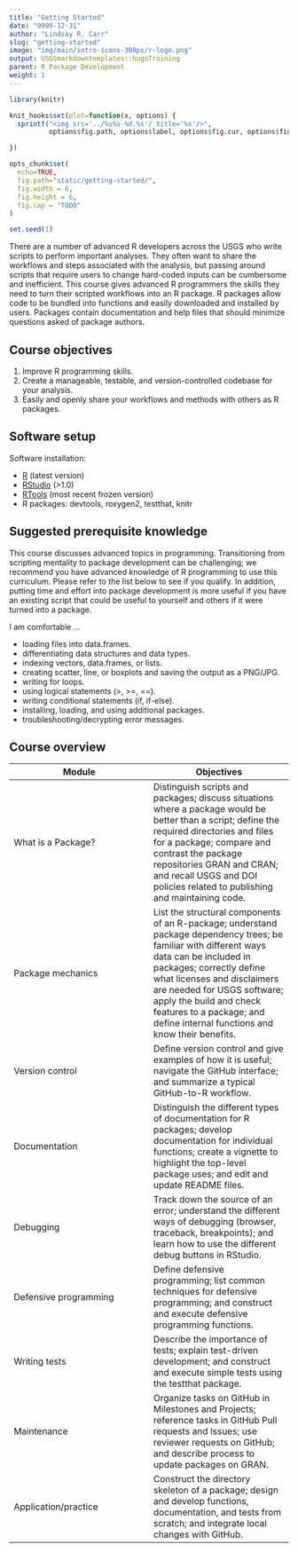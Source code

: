 ```yaml
---
title: "Getting Started"
date: "9999-12-31"
author: "Lindsay R. Carr"
slug: "getting-started"
image: "img/main/intro-icons-300px/r-logo.png"
output: USGSmarkdowntemplates::hugoTraining
parent: R Package Development
weight: 1
---
```


```r
library(knitr)

knit_hooks$set(plot=function(x, options) {
  sprintf("<img src='../%s%s-%d.%s'/ title='%s'/>", 
          options$fig.path, options$label, options$fig.cur, options$fig.ext, options$fig.cap)

})

opts_chunk$set(
  echo=TRUE,
  fig.path="static/getting-started/",
  fig.width = 6,
  fig.height = 6,
  fig.cap = "TODO"
)

set.seed(1)
```

There are a number of advanced R developers across the USGS who write scripts to perform important analyses. They often want to share the workflows and steps associated with the analysis, but passing around scripts that require users to change hard-coded inputs can be cumbersome and inefficient. This course gives advanced R programmers the skills they need to turn their scripted workflows into an R package. R packages allow code to be bundled into functions and easily downloaded and installed by users. Packages contain documentation and help files that should minimize questions asked of package authors.

## Course objectives

1. Improve R programming skills.
2. Create a manageable, testable, and version-controlled codebase for your analysis.
3. Easily and openly share your workflows and methods with others as R packages.

## Software setup

Software installation:

- [R](https://cran.rstudio.com/bin/windows/base/) (latest version)
- [RStudio](https://www.rstudio.com/products/rstudio/download2/) (>1.0)
- [RTools](https://cran.r-project.org/bin/windows/Rtools/) (most recent frozen version)
- R packages: devtools, roxygen2, testthat, knitr

## Suggested prerequisite knowledge

This course discusses advanced topics in programming. Transitioning from scripting mentality to package development can be challenging; we recommend you have advanced knowledge of R programming to use this curriculum. Please refer to the list below to see if you qualify. In addition, putting time and effort into package development is more useful if you have an existing script that could be useful to yourself and others if it were turned into a package.

I am comfortable ...

- loading files into data.frames.
- differentiating data structures and data types.
- indexing vectors, data.frames, or lists.
- creating scatter, line, or boxplots and saving the output as a PNG/JPG.
- writing for loops.
- using logical statements (>, >=, ==).
- writing conditional statements (if, if-else).
- installing, loading, and using additional packages.
- troubleshooting/decrypting error messages.

## Course overview

| Module | Objectives |
| --- | --- |
| What is a Package? | Distinguish scripts and packages; discuss situations where a package would be better than a script; define the required directories and files for a package; compare and contrast the package repositories GRAN and CRAN; and recall USGS and DOI policies related to publishing and maintaining code. |
| Package mechanics | List the structural components of an R-package; understand package dependency trees; be familiar with different ways data can be included in packages; correctly define what licenses and disclaimers are needed for USGS software; apply the build and check features to a package; and define internal functions and know their benefits. |
| Version control | Define version control and give examples of how it is useful; navigate the GitHub interface; and summarize a typical GitHub-to-R workflow. |
| Documentation | Distinguish the different types of documentation for R packages; develop documentation for individual functions; create a vignette to highlight the top-level package uses; and edit and update README files. |
| Debugging | Track down the source of an error; understand the different ways of debugging (browser, traceback, breakpoints); and learn how to use the different debug buttons in RStudio. |
| Defensive programming | Define defensive programming; list common techniques for defensive programming; and construct and execute defensive programming functions. |
| Writing tests | Describe the importance of tests; explain test-driven development; and construct and execute simple tests using the testthat package. |
| Maintenance | Organize tasks on GitHub in Milestones and Projects; reference tasks in GitHub Pull requests and Issues; use reviewer requests on GitHub; and describe process to update packages on GRAN. |
| Application/practice | Construct the directory skeleton of a package; design and develop functions, documentation, and tests from scratch; and integrate local changes with GitHub. |
